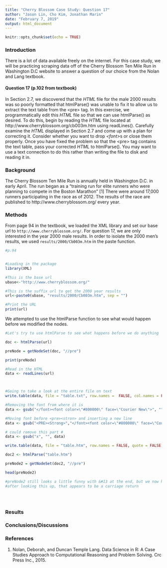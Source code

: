 ```yaml
---
title: "Cherry Blossom Case Study: Question 17"
author: "Jason Lin, Cho Kim, Jonathan Marin"
date: "February 7, 2019"
output: html_document
---
```


```r
knitr::opts_chunk$set(echo = TRUE)
```

### Introduction
There is a lot of data available freely on the internet. For this case study, we will be practicing scraping data off of the Cherry Blossom Ten Mile Run in Washington D.C website to answer a question of our choice from the Nolan and Lang textbook. 
<br>

#### Question 17 (p.102 from textbook)
In Section 2.7, we discovered that the *HTML* file for the male 2000 results was so poorly formatted that htmlParse() was unable to fix it to allow us to extract the text table from the \<pre\> tag. In this exercise, we programmatically edit this *HTML* file so that we can use htmlParse() as desired. To do this, begin by reading the *HTML* file located at http://www.cherryblossom.org/cb003m.htm using readLines(). Carefully examine the *HTML* displayed in Section 2.7 and come up with a plan for correcting it. Consider whether you want to drop *\<font\>*s or close them properly. Once you have fixed the problem so that the \<pre\> tag contains the text table, pass your corrected *HTML* to htmlParse(). You may want to use a text connection to do this rather than writing the file to disk and reading it in. 

### Background
The Cherry Blossom Ten Mile Run is annually held in Washington D.C. in early April. The run began as a "training run for elite runners who were planning to compete in the Boston Marathon" [1] There were around 17,000 runners participating in the race as of 2012. The results of the race are published to http://www.cherryblossom.org/ every year. 

### Methods
From page 94 in the textbook, we loaded the XML library and set our base url to `http://www.cherryblossom.org/`. For question 17, we are only interested in the year 2000 male results. In order to isolate the 2000 men's results, we used `results/2000/Cb003m.htm` in the paste function.
```r
#p.94


#Loading in the package
library(XML)

#This is the base url
ubase<-"http://www.cherryblossom.org/"

#This is the suffix url to get the 2000 year results
url<-paste0(ubase, "results/2000/Cb003m.htm", sep = "")

#Print the URL
print(url)

```

We attempted to use the htmlParse function to see what would happen before we modified the nodes.

```r
#Let's try to use htmlParse to see what happens before we do anything

doc <- htmlParse(url)

preNode = getNodeSet(doc, "//pre")

print(preNode)
```



```r

#Read in the HTML
data <- readLines(url)



#Going to take a look at the entire file on text
write.table(data, file = "table.txt", row.names =  FALSE, col.names = FALSE)

#Removing the font from where it is
data <- gsub("</font><font color=\"#800000\" face=\"Courier New\">", "", data)

#Moving font before <pre><stron> and inserting a new line
data <- gsub("<PRE><Strong>","</font><font color=\"#800000\" face=\"Courier New\">\n<PRE><Strong>", data)

# could remove this part #
data <- gsub("x", "", data)

write.table(data, file = "table.htm", row.names = FALSE, quote = FALSE)

doc2 <- htmlParse("table.htm")

preNode2 = getNodeSet(doc2, "//pre")

head(preNode2)

#preNode2 still looks a little funny with &#13 at the end, but we now have the data that we didn't have before
#after looking this up, that appears to be a carriage return





```


### Results

### Conclusions/Discussions

### References
1. Nolan, Deborah, and Duncan Temple Lang. Data Science in R: A Case Studies Approach to Computational Reasoning and Problem Solving. Crc Press Inc., 2015.

